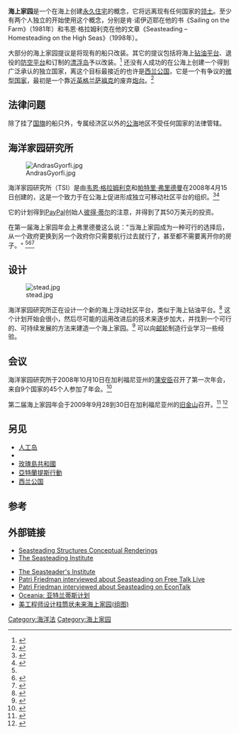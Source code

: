 '''海上家园'''是一个在海上创建[[永久住宅|永久住宅]]的概念，它将远离现有任何国家的[[领土|领土]]。至少有两个人独立的开始使用这个概念，分别是肯·诺伊迈耶在他的书《Sailing on the Farm》（1981年）和韦恩·格拉姆利克在他的文章《Seasteading – Homesteading on the High Seas》（1998年）。 

大部分的海上家园提议是将现有的船只改装。其它的提议包括将海上[[钻油平台|钻油平台]]、退役的[[防空平台|防空平台]]和订制的[[漂浮岛|漂浮岛]]予以改装。<ref>{{cite web
|url=http://reason.com/news/show/126198.html
|title=Homesteading on the High Seas: Floating Burning Man, "jurisdictional arbitrage," and other adventures in anarchism
|publisher=Reason Magazine
|accessdate=2009-02-28
|date=April 28, 2008
|last=Mangu-Ward
|first=Katherine
|archive-date=2013-01-30
|archive-url=https://www.webcitation.org/6E3SZ4oI0?url=http://reason.com/archives/2008/04/28/homesteading-on-the-high-seas
|dead-url=no
}}</ref> 还没有人成功的在公海上创建一个得到广泛承认的独立国家，离这个目标最接近的也许是[[西兰公国|西兰公国]]，它是一个有争议的[[微型国家|微型国家]]，最初是一个靠近[[英格兰|英格兰]][[萨福克|萨福克]]的废弃[[炮台|炮台]]。<ref>{{Cite web |url=http://www.irishtimes.com/newspaper/finance/2008/0919/1221689998534.html |title=Danny O'Brien, "Explorers in the Valley still charting new territory", ''Irish Times'', Sep. 19, 2008. |access-date=2009-11-18 |archive-date=2012-10-20 |archive-url=https://web.archive.org/web/20121020202204/http://www.irishtimes.com/newspaper/finance/2008/0919/1221689998534.html |dead-url=no }}</ref>

==法律问题==
除了挂了[[国旗|国旗]]的船只外，专属经济区以外的[[公海|公海]]地区不受任何国家的法律管辖。

==海洋家园研究所==
[[Image:AndrasGyorfi.jpg|thumb]]

{{main|海洋家园研究所}}

海洋家园研究所（TSI）是由[[韦恩·格拉姆利克|韦恩·格拉姆利克]]和[[帕特里·弗里德曼|帕特里·弗里德曼]]在2008年4月15日创建的，这是一个致力于在公海上促进形成独立可移动社区平台的组织。<ref name=wired20090119>{{cite web|url=http://www.wired.com/techbiz/startups/magazine/17-02/mf_seasteading|title=Live Free or Drown: Floating Utopias on the Cheap|accessdate=2009-01-19|publisher=Wired Magazine|date=January 19, 2009|last=Baker|first=Chris|archive-date=2014-03-16|archive-url=https://web.archive.org/web/20140316061212/http://www.wired.com/techbiz/startups/magazine/17-02/mf_seasteading|dead-url=no}}</ref><ref name=TSI>{{cite web|url=http://seasteading.org/about-tsi/history|title=History|access-date=2009-11-18|archive-date=2009-03-07|archive-url=https://web.archive.org/web/20090307042804/http://seasteading.org/about-tsi/history|dead-url=no}}</ref>

它的计划得到[[PayPal|PayPal]]创始人[[彼得·蒂尔|彼得·蒂尔]]的注意，并得到了其50万美元的投资。

在第一届海上家园年会上弗里德曼这么说："当海上家园成为一种可行的选择后，从一个政府更换到另一个政府你只需要航行过去就行了，甚至都不需要离开你的房子。" <ref name="wired20090119"/><ref>{{Cite web |url=http://www.wired.com/science/planetearth/news/2008/05/seasteading?currentPage=all |title=Alexis Madrigal, "Peter Thiel Makes Down Payment on Libertarian Ocean Colonies", ''Wired Science'', May. 19, 2009. |access-date=2009-11-18 |archive-date=2010-11-23 |archive-url=https://web.archive.org/web/20101123135546/http://www.wired.com/science/planetearth/news/2008/05/seasteading?currentPage=all |dead-url=no }}</ref><ref name=CNN20090310>{{cite web|url=http://www.cnn.com/2009/TECH/03/09/floating.cities.seasteading/index.html|title=City floating on the sea could be just 3 years away|accessdate=2009-03-10|publisher=CNN|date=March 3, 2009|archive-date=2020-09-15|archive-url=https://web.archive.org/web/20200915044850/http://www.cnn.com/2009/TECH/03/09/floating.cities.seasteading/index.html|dead-url=no}}</ref>

==设计==
[[Image:stead.jpg|thumb]]

海洋家园研究所正在设计一个新的海上浮动社区平台，类似于海上钻油平台。<ref name=cnetnews>{{cite web
|url=http://www.cbsnews.com/stories/2009/02/02/tech/cnettechnews/main4769336.shtml
|title=Next Frontier: "Seasteading" The Oceans
|publisher=CBS News
|date=February 2, 2009
|accessdate=2009-02-28
|last=McCullagh
|first=Declan
|archive-date=2013-11-06
|archive-url=https://web.archive.org/web/20131106063142/http://www.cbsnews.com/stories/2009/02/02/tech/cnettechnews/main4769336.shtml
|dead-url=no
}}</ref> 这个计划开始会很小，然后尽可能的运用改进后的技术来逐步加大，并找到一个可行的、可持续发展的方法来建造一个海上家园。<ref>{{cite web
|url=http://www.worldarchitecturenews.com/index.php?fuseaction=wanappln.projectview&upload_id=2345
|title=The Seasteading Institute established to develop permanent ocean communities.
|publisher=World Architecture News
|date=May 22, 2008
|accessdate=2009-02-28
|last=May Young
|first=Niki
|archive-date=2013-11-05
|archive-url=https://web.archive.org/web/20131105175604/http://www.worldarchitecturenews.com/index.php?fuseaction=wanappln.projectview&upload_id=2345
|dead-url=no
}}</ref> 可以向[[邮轮|邮轮]]制造行业学习一些经验。

==会议==
海洋家园研究所于2008年10月10日在加利福尼亚州的[[伯灵格姆_(加利福尼亚州)|蒲安臣]]召开了第一次年会，来自9个国家的45个人参加了年会。<ref name=AnnualReport2009>{{cite web|url=http://seasteading.org/files/annualreportfinal.pdf|title=Seasteading Institute 2009 Annual Report|accessdate=2009-08-12|publisher=TSI|date=April 15, 2009|deadurl=yes|archiveurl=https://web.archive.org/web/20090419055150/http://seasteading.org/files/annualreportfinal.pdf|archivedate=2009年4月19日}}</ref>

第二届海上家园年会于2009年9月28到30日在加利福尼亚州的[[旧金山|旧金山]]召开。<ref name=2009Conference>{{cite web|url=http://seasteading.org/stay-in-touch/press-releases/the-seasteading-institute-announces-its-second-annual-conference|title=Seasteading 2009 Annual Conference|accessdate=2009-08-12|publisher=TSI|date=August 10, 2009|archive-url=https://web.archive.org/web/20090814133314/http://seasteading.org/stay-in-touch/press-releases/the-seasteading-institute-announces-its-second-annual-conference|archive-date=2009-08-14|dead-url=yes}}</ref>
<ref name=2009ConferenceReport>{{cite web|url=http://www.cbsnews.com/blogs/2009/10/11/taking_liberties/entry5377477.shtml|title=Seasteaders Take First Step Toward Colonizing The Oceans|publisher=CBSNews|accessdate=2009-10-12|date=2009-10-11|archive-date=2010-01-29|archive-url=https://web.archive.org/web/20100129154256/http://www.cbsnews.com/blogs/2009/10/11/taking_liberties/entry5377477.shtml|dead-url=no}}</ref>

==另见==
* [[人工岛|人工岛]]
* {{tsl|en|Freedom Ship|自由之船}}
* [[玫瑰島共和國|玫瑰島共和國]]
* [[亞特蘭提斯行動|亞特蘭提斯行動]]
* [[西兰公国|西兰公国]]

== 参考 ==
{{Reflist}}

==外部链接==
* [http://www.flickr.com/groups/778412@N23/pool/ Seasteading Structures Conceptual Renderings] {{Wayback|url=http://www.flickr.com/groups/778412@N23/pool/ |date=20190603141108 }}
* [http://seasteading.org/ The Seasteading Institute] {{Wayback|url=http://seasteading.org/ |date=20100813132547 }}
<!--* [http://www.seasteading.net/ The Seasteading]-->
* [http://www.seasteading.com/ The Seasteader's Institute] {{Wayback|url=http://www.seasteading.com/ |date=20191001030057 }}
* [http://www.freetalklive.com/files/friedman.mp3 Patri Friedman interviewed about Seasteading on Free Talk Live] {{Wayback|url=http://www.freetalklive.com/files/friedman.mp3 |date=20091231221604 }}
* [http://www.econtalk.org/archives/2008/10/patri_friedman.html Patri Friedman interviewed about Seasteading on EconTalk] {{Wayback|url=http://www.econtalk.org/archives/2008/10/patri_friedman.html |date=20180609163935 }}
* [http://oceania.org Oceania: 亚特兰蒂斯计划] {{Wayback|url=http://oceania.org/ |date=20210417073916 }}
* [http://tech.sina.com.cn/d/2008-05-31/00472228320.shtml 美工程师设计柱筒状未来海上家园(组图)] {{Wayback|url=http://tech.sina.com.cn/d/2008-05-31/00472228320.shtml |date=20160304212842 }}

[[Category:海洋法|Category:海洋法]]
[[Category:海上家园|Category:海上家园]]